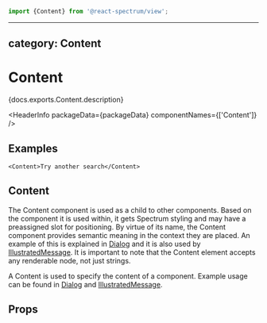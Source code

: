 <!-- Copyright 2020 Adobe. All rights reserved.
This file is licensed to you under the Apache License, Version 2.0 (the "License");
you may not use this file except in compliance with the License. You may obtain a copy
of the License at http://www.apache.org/licenses/LICENSE-2.0
Unless required by applicable law or agreed to in writing, software distributed under
the License is distributed on an "AS IS" BASIS, WITHOUT WARRANTIES OR REPRESENTATIONS
OF ANY KIND, either express or implied. See the License for the specific language
governing permissions and limitations under the License. -->



```jsx import
import {Content} from '@react-spectrum/view';
```

---
category: Content
---

# Content

<p>{docs.exports.Content.description}</p>

<HeaderInfo
  packageData={packageData}
  componentNames={['Content']} />

## Examples

```tsx example
<Content>Try another search</Content>
```

## Content

The Content component is used as a child to other components. Based on the
component it is used within, it gets Spectrum styling and may have a preassigned
slot for positioning. By virtue of its name, the Content component provides
semantic meaning in the context they are placed. An example of this is
explained in [Dialog](Dialog.html#content) and it is also used by
[IllustratedMessage](IllustratedMessage.html#example). It is important to note
that the Content element accepts any renderable node, not just strings.

A Content is used to specify the content of a component. Example usage can be found in
[Dialog](Dialog.html#example) and [IllustratedMessage](IllustratedMessage.html#example).

## Props

<PropTable component={docs.exports.Content} links={docs.links} />
